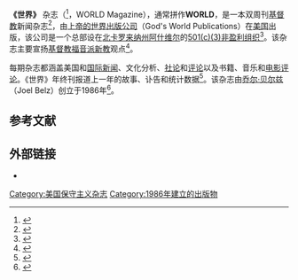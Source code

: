 {{Expand language|1=en|time=2020-07-01T21:57:04+00:00}}
{{Infobox Magazine
| title = 世界<br/>WORLD
| image_file = 
| circulation = 100,000
| frequency = 双周刊
| language = 英语
| category = [[新闻|新闻]]、[[宗教|宗教]]、[[文化|文化]]、[[政治|政治]]
| company = 世界新闻集团/God's World Publications
| editor = [[马文·奥拉斯基|马文·奥拉斯基]]
| editor_title = 主编
| founder = [[乔尔·贝尔兹|乔尔·贝尔兹]]
| firstdate = 1986年
| country = {{USA}}[[北卡罗莱纳州|北卡罗莱纳州]][[阿什维尔|阿什维尔]]
| based = 
| website = {{URL|https://world.wng.org/}}
| issn = 0888-157X}}

'''《世界》''' 杂志（{{lang-en|World}}<ref name="理查．霍夫士达特2018">{{cite book|author=理查．霍夫士达特|title=美国的反智传统|url=https://books.google.com/books?id=TDhqDwAAQBAJ&pg=PT219|date=3 July 2018|publisher=八旗文化|isbn=978-957-8654-22-8|pages=219–}}</ref>，WORLD Magazine），通常拼作'''WORLD'''，是一本双周刊[[基督教|基督教]]新闻杂志<ref name="biweekly">{{cite web|url=https://world.wng.org/2008/01/a_changing_world|title=A changing World|work=World Magazine|first=Nickolas|last=Eicher|date=January 12, 2008|accessdate=2020-07-01|archive-date=2019-04-23|archive-url=https://web.archive.org/web/20190423221750/https://world.wng.org/2008/01/a_changing_world}}</ref>，由[[上帝的世界出版公司|上帝的世界出版公司]]（God's World Publications）在[[美国|美国]]出版，该公司是一个总部设在[[北卡罗来纳州|北卡罗来纳州]][[阿什维尔|阿什维尔]]的[[501(c)(3)|501(c)(3)]][[非盈利组织|非盈利组织]]<ref name="contact us">{{cite web | url=https://world.wng.org/contact | title=Contact | work=WORLD | accessdate=2020-07-01 | archive-date=2021-04-13 | archive-url=https://web.archive.org/web/20210413050827/https://world.wng.org/contact }}</ref>。该杂志主要宣扬[[基督教|基督教]][[福音派新教|福音派新教]]观点<ref>{{cite news |last1=Kellner |first1=Mark |title=Marvin Olasky preaches journalism through the lens of scripture, faith |url=https://www.deseretnews.com/article/865611112/Bible-backed-Marvin-Olasky-preaches-journalism-through-the-lens-of-scripture-faith.html |accessdate=2020-07-01 |publisher=Deseret News |date=September 18, 2014 |archive-date=2019-04-22 |archive-url=https://web.archive.org/web/20190422223603/https://www.deseretnews.com/article/865611112/Bible-backed-Marvin-Olasky-preaches-journalism-through-the-lens-of-scripture-faith.html }}</ref>。

每期杂志都涵盖美国和[[国际新闻|国际新闻]]、文化分析、[[社论|社论]]和[[评论|评论]]以及书籍、音乐和[[电影评论|电影评论]]。《世界》年终刊报道上一年的故事、讣告和统计数据<ref>{{cite web | url=https://world.wng.org/about | title=About Us | work=WORLD | accessdate=2020-07-01 | archive-date=2021-04-16 | archive-url=https://web.archive.org/web/20210416215923/https://world.wng.org/about }}</ref>。该杂志由[[乔尔·贝尔兹|乔尔·贝尔兹]]（Joel Belz）创立于1986年<ref name="TroyCannato2009">{{cite book|author1=Gil Troy|author2=Vincent J. Cannato|title=Living in the Eighties|url=https://books.google.com/books?id=2H08DwAAQBAJ&pg=PA187|date=22 October 2009|publisher=Oxford University Press, USA|isbn=978-0-19-518786-1|pages=187–|access-date=2020-07-01|archive-date=2020-09-30|archive-url=https://web.archive.org/web/20200930215125/https://books.google.com/books?id=2H08DwAAQBAJ&pg=PA187}}</ref>。

==参考文献==
{{reflist}}

==外部链接==
*{{official website|https://world.wng.org/}}

[[Category:美国保守主义杂志|Category:美国保守主义杂志]]

[[Category:1986年建立的出版物|Category:1986年建立的出版物]]
